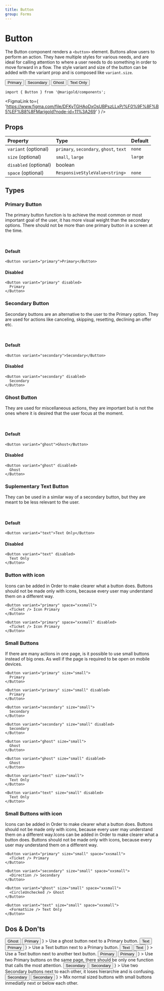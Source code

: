```yaml
---
title: Button
group: Forms
---
```



# Button

The Button component renders a `<button>` element.
Buttons allow users to perform an action.
They have multiple styles for various needs, and are ideal for calling attention to where a user needs to do something in order to move forward in a flow.
The style variant and size of the button can be added with the variant prop and is composed like `variant.size`.

<MarigoldTheme>
  <Inline space="small">
    <Button variant="primary">Primary</Button>
    <Button variant="secondary">Secondary</Button>
    <Button variant="ghost">Ghost</Button>
    <Button variant="text">Text Only</Button>
  </Inline>
</MarigoldTheme>

```tsx onlyCode
import { Button } from '@marigold/components';
```

<FigmaLink
  to={
    'https://www.figma.com/file/DFKyTGHAoDxOsUBPszLLxP/%F0%9F%8F%B5%EF%B8%8FMarigold?node-id=11%3A269'
  }
/>

## Props

| Property              | Type                                    | Default |
| :-------------------- | :-------------------------------------- | :------ |
| `variant` (optional)  | `primary`, `secondary`, `ghost`, `text` | `none`  |
| `size` (optional)     | `small`, `large`                        | `large` |
| `disabled` (optional) | boolean                                 |         |
| `space` (optional)    | `ResponsiveStyleValue<string>`          | `none`  |

## Types

### Primary Button

The primary button function is to achieve the most common or most important goal of the user, it has more visual weight than the secondary options. There should not be more than one primary button in a screen at the time.

<br />

#### Default

```tsx
<Button variant="primary">Primary</Button>
```

#### Disabled

```tsx
<Button variant="primary" disabled>
  Primary
</Button>
```

### Secondary Button

Secondary buttons are an alternative to the user to the Primary option. They are used for actions like canceling, skipping, resetting, declining an offer etc.

<br />

#### Default

```tsx
<Button variant="secondary">Secondary</Button>
```

#### Disabled

```tsx
<Button variant="secondary" disabled>
  Secondary
</Button>
```

### Ghost Button

They are used for miscellaneous actions, they are important but is not the ones where it is desired that the user focus at the moment.

<br />

#### Default

```tsx
<Button variant="ghost">Ghost</Button>
```

#### Disabled

```tsx
<Button variant="ghost" disabled>
  Ghost
</Button>
```

### Suplementary Text Button

They can be used in a similar way of a secondary button, but they are meant to be less relevant to the user.

<br />

#### Default

```tsx
<Button variant="text">Text Only</Button>
```

#### Disabled

```tsx
<Button variant="text" disabled>
  Text Only
</Button>
```

### Button with icon

Icons can be added in Order to make clearer what a button does. Buttons should not be made only with icons, because every user may understand them on a different way.

```tsx
<Button variant="primary" space="xxsmall">
  <Ticket /> Icon Primary
</Button>
```

```tsx
<Button variant="primary" space="xxsmall" disabled>
  <Ticket /> Icon Primary
</Button>
```

### Small Buttons

If there are many actions in one page, is it possible to use small buttons instead of big ones. As well if the page is required to be open on mobile devices.

```tsx
<Button variant="primary" size="small">
  Primary
</Button>
```

```tsx
<Button variant="primary" size="small" disabled>
  Primary
</Button>
```

```tsx
<Button variant="secondary" size="small">
  Secondary
</Button>
```

```tsx
<Button variant="secondary" size="small" disabled>
  Secondary
</Button>
```

```tsx
<Button variant="ghost" size="small">
  Ghost
</Button>
```

```tsx
<Button variant="ghost" size="small" disabled>
  Ghost
</Button>
```

```tsx
<Button variant="text" size="small">
  Text Only
</Button>
```

```tsx
<Button variant="text" size="small" disabled>
  Text Only
</Button>
```

### Small Buttons with icon

Icons can be added in Order to make clearer what a button does. Buttons should not be made only with icons, because every user may understand them on a different way.Icons can be added in Order to make clearer what a button does. Buttons should not be made only with icons, because every user may understand them on a different way.

```tsx
<Button variant="primary" size="small" space="xxsmall">
  <Ticket /> Primary
</Button>
```

```tsx
<Button variant="secondary" size="small" space="xxsmall">
  <Direction /> Secondary
</Button>
```

```tsx
<Button variant="ghost" size="small" space="xxsmall">
  <CircleUnchecked /> Ghost
</Button>
```

```tsx
<Button variant="text" size="small" space="xxsmall">
  <FormatSize /> Text Only
</Button>
```

## Dos & Don'ts

<Stack space="small">
  <Box
    display="grid"
    css={{
      gridGap: 'small',
      gridTemplateColumns: 'repeat(auto-fit, minmax(min(500px, 100%), 1fr))',
    }}
  >
    <DoAndDont
      preview={
        <Inline space="small">
          <Button variant="ghost">Ghost</Button>
          <Button variant="primary">Primary</Button>
        </Inline>
      }
    >
      Use a ghost button next to a Primary button.
    </DoAndDont>
    <DoAndDont
      preview={
        <Inline space="small">
          <Button variant="text">Text</Button>
          <Button variant="primary">Primary</Button>
        </Inline>
      }
    >
      Use a Text button next to a Primary button.
    </DoAndDont>
    <DoAndDont
      preview={
        <Inline space="small">
          <Button variant="text">Text</Button>
          <Button variant="text">Text</Button>
        </Inline>
      }
    >
      Use a Text button next to another text button.
    </DoAndDont>
    <DoAndDont
      dont
      preview={
        <Inline space="small">
          <Button variant="primary">Primary</Button>
          <Button variant="primary">Primary</Button>
        </Inline>
      }
    >
      Use two Primary buttons on the same page, there should be only one
      function that calls the most attention.
    </DoAndDont>
    <DoAndDont
      dont
      preview={
        <Inline space="small">
          <Button variant="secondary">Secondary</Button>
          <Button variant="secondary">Secondary</Button>
        </Inline>
      }
    >
      Use two Secondary buttons next to each other, it loses hierarchie and is
      confusing.
    </DoAndDont>
    <DoAndDont
      dont
      preview={
        <Inline space="small">
          <Button variant="secondary">Secondary</Button>
          <Button variant="secondary" size="small">
            Secondary
          </Button>
        </Inline>
      }
    >
      Mix normal sized buttons with small buttons inmediatly next or below each
      other.
    </DoAndDont>
  </Box>
</Stack>
